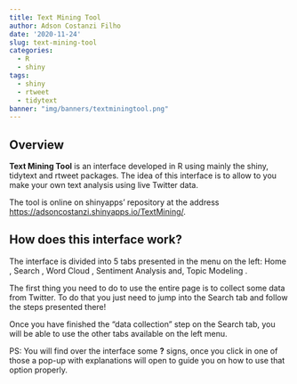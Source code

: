 ```yaml
---
title: Text Mining Tool
author: Adson Costanzi Filho
date: '2020-11-24'
slug: text-mining-tool
categories:
  - R
  - shiny
tags:
  - shiny
  - rtweet
  - tidytext
banner: "img/banners/textminingtool.png"
---
```


## Overview 

<a href="https://github.com/adsoncostanzifilho/TextMining">
  <i class="fab fa-github-square my_social"></i>
</a>

**Text Mining Tool** is an interface developed in R using mainly the shiny, tidytext and rtweet packages. The idea of this interface is to allow to you make your own text analysis using live Twitter data.

The tool is online on shinyapps' repository at the address <https://adsoncostanzi.shinyapps.io/TextMining/>.

## How does this interface work?

The interface is divided into 5 tabs presented in the menu on the left: Home , Search , Word Cloud , Sentiment Analysis and, Topic Modeling .

The first thing you need to do to use the entire page is to collect some data from Twitter. To do that you just need to jump into the Search tab and follow the steps presented there!

Once you have finished the "data collection" step on the Search tab, you will be able to use the other tabs available on the left menu.

PS: You will find over the interface some **?** signs, once you click in one of those a pop-up with explanations will open to guide you on how to use that option properly.




